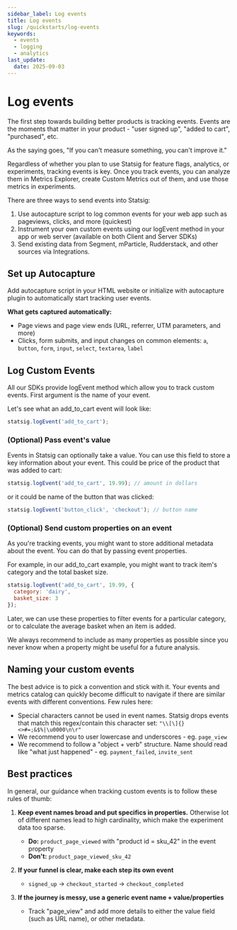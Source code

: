 ```yaml
---
sidebar_label: Log events
title: Log events
slug: /quickstarts/log-events
keywords:
  - events
  - logging
  - analytics
last_update:
  date: 2025-09-03
---
```


# Log events

The first step towards building better products is tracking events. Events are the moments that matter in your product - "user signed up", "added to cart", "purchased", etc.

As the saying goes, "If you can't measure something, you can't improve it."

Regardless of whether you plan to use Statsig for feature flags, analytics, or experiments, tracking events is key. Once you track events, you can analyze them in Metrics Explorer, create Custom Metrics out of them, and use those metrics in experiments.

There are three ways to send events into Statsig:

1. Use autocapture script to log common events for your web app such as pageviews, clicks, and more (quickest)
2. Instrument your own custom events using our logEvent method in your app or web server (available on both Client and Server SDKs)
3. Send existing data from Segment, mParticle, Rudderstack, and other sources via Integrations.

## Set up Autocapture

Add autocapture script in your HTML website or initialize with autocapture plugin to automatically start tracking user events.

**What gets captured automatically:**
- Page views and page view ends (URL, referrer, UTM parameters, and more)
- Clicks, form submits, and input changes on common elements: `a`, `button`, `form`, `input`, `select`, `textarea`, `label`

## Log Custom Events

All our SDKs provide logEvent method which allow you to track custom events. First argument is the name of your event.

Let's see what an add_to_cart event will look like:

```js
statsig.logEvent('add_to_cart');
```

### (Optional) Pass event's value

Events in Statsig can optionally take a value. You can use this field to store a key information about your event. This could be price of the product that was added to cart:

```js
statsig.logEvent('add_to_cart', 19.99); // amount in dollars
```

or it could be name of the button that was clicked:

```js
statsig.logEvent('button_click', 'checkout'); // button name
```

### (Optional) Send custom properties on an event

As you're tracking events, you might want to store additional metadata about the event. You can do that by passing event properties.

For example, in our add_to_cart example, you might want to track item's category and the total basket size.

```js
statsig.logEvent('add_to_cart', 19.99, {
  category: 'dairy',
  basket_size: 3
});
```

Later, we can use these properties to filter events for a particular category, or to calculate the average basket when an item is added.

We always recommend to include as many properties as possible since you never know when a property might be useful for a future analysis.

## Naming your custom events

The best advice is to pick a convention and stick with it. Your events and metrics catalog can quickly become difficult to navigate if there are similar events with different conventions. Few rules here:

- Special characters cannot be used in event names. Statsig drops events that match this regex/contain this character set: `"\\[\]{}<>#=;&$%|\u0000\n\r"`
- We recommend you to user lowercase and underscores - eg. `page_view`
- We recommend to follow a "object + verb" structure. Name should read like "what just happened" - eg. `payment_failed`, `invite_sent`

## Best practices

In general, our guidance when tracking custom events is to follow these rules of thumb:

1. **Keep event names broad and put specifics in properties.** Otherwise lot of different names lead to high cardinality, which make the experiment data too sparse.
   - **Do:** `product_page_viewed` with "product id = sku_42" in the event property
   - **Don't:** `product_page_viewed_sku_42`

2. **If your funnel is clear, make each step its own event**
   - `signed_up` → `checkout_started` → `checkout_completed`

3. **If the journey is messy, use a generic event name + value/properties**
   - Track "page_view" and add more details to either the value field (such as URL name), or other metadata.

